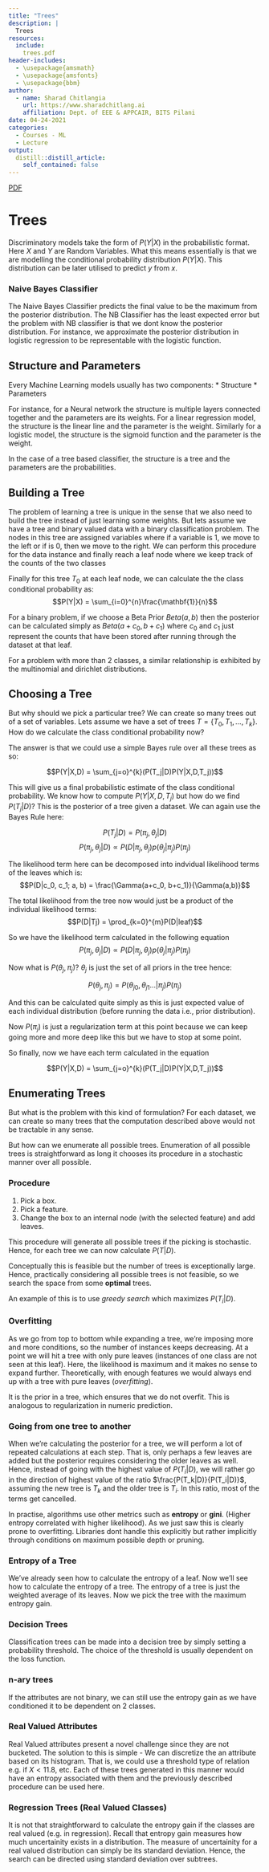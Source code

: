 ```yaml
---
title: "Trees"
description: |
  Trees
resources:
  include:
    trees.pdf
header-includes:
  - \usepackage{amsmath}
  - \usepackage{amsfonts}
  - \usepackage{bbm}
author:
  - name: Sharad Chitlangia
    url: https://www.sharadchitlang.ai
    affiliation: Dept. of EEE & APPCAIR, BITS Pilani 
date: 04-24-2021
categories:
  - Courses - ML
  - Lecture
output: 
  distill::distill_article:
    self_contained: false
---
```

<aside>
[PDF](./trees.pdf)
</aside>

# Trees

Discriminatory models take the form of $P(Y|X)$ in the probabilistic format. Here $X$ and $Y$ are Random Variables. 
What this means essentially is that we are modelling the conditional probability distribution $P(Y|X)$. This distribution
can be later utilised to predict $y$ from $x$.

### Naive Bayes Classifier

The Naive Bayes Classifier predicts the final value to be the maximum from the posterior distribution.
The NB Classifier has the least expected error but the problem with NB classifier is that we dont know 
the posterior distribution. For instance, we approximate the posterior distribution in logistic regression to 
be representable with the logistic function. 


## Structure and Parameters

Every Machine Learning models usually has two components:
* Structure
* Parameters

For instance, for a Neural network the structure is multiple layers connected together and the parameters are its weights. 
For a linear regression model, the structure is the linear line and the parameter is the weight. Similarly for a logistic model,
the structure is the sigmoid function and the parameter is the weight.

In the case of a tree based classifier, the structure is a tree and the parameters are the probabilities.

## Building a Tree
The problem of learning a tree is unique in the sense that we also need to build the tree instead of just learning some weights.
But lets assume we have a tree and binary valued data with a binary classification problem.
The nodes in this tree are assigned variables where if a variable is $1$, we move to the left or if is $0$, then we move to the right.
We can perform this procedure for the data instance and finally reach a leaf node where we keep track of the counts of the two classes

Finally for this tree $T_0$ at each leaf node, we can calculate the the class conditional probability as:
$$P(Y|X) = \sum_{i=0}^{n}\frac{\mathbf{1}}{n}$$

For a binary problem, if we choose a Beta Prior $Beta(a,b)$ then the posterior can be calculated simply as $Beta(a+c_0,b+c_1)$ 
where $c_0$ and $c_1$ just represent the counts that have been stored after running through the dataset at that leaf.

For a problem with more than 2 classes, a similar relationship is exhibited by the multinomial and dirichlet distributions.

## Choosing a Tree

But why should we pick a particular tree? We can create so many trees out of a set of variables. Lets assume we have a set 
of trees $T = \{T_0, T_1, ..., T_k\}$. How do we calculate the class conditional probability now?

The answer is that we could use a simple Bayes rule over all these trees as so:

$$P(Y|X,D) = \sum_{j=o}^{k}(P(T_j|D)P(Y|X,D,T_j))$$

This will give us a final probabilistic estimate of the class conditional probability. We know how to compute $P(Y|X,D,T_j)$
but how do we find $P(T_j|D)$? This is the posterior of a tree given a dataset. We can again use the Bayes Rule here:

$$P(T_j|D) = P(\pi_j,\theta_j|D)$$
$$P(\pi_j,\theta_j|D) \propto P(D|\pi_j,\theta_j)p(\theta_j|\pi_j)P(\pi_j)$$

The likelihood term here can be decomposed into indvidual likelihood terms of the leaves which is:
$$P(D|c_0, c_1; a, b) = \frac{\Gamma(a+c_0, b+c_1)}{\Gamma(a,b)}$$

The total likelihood from the tree now would just be a product of the individual likelihood terms:
$$P(D|Tj) = \prod_{k=0}^{m}P(D|leaf)$$

So we have the likelihood term calculated in the following equation
$$P(\pi_j,\theta_j|D) \propto P(D|\pi_j,\theta_j)p(\theta_j|\pi_j)P(\pi_j)$$

Now what is $P(\theta_j, \pi_j)$?
$\theta_j$ is just the set of all priors in the tree hence:

$$P(\theta_j, \pi_j) = P(\theta_{j0},\theta_{j1}...|\pi_j)P(\pi_j)$$

And this can be calculated quite simply as this is just expected value of each individual distribution (before running
the data i.e., prior distribution).

Now $P(\pi_j)$ is just a regularization term at this point because we can keep going more and more deep like this but we have to 
stop at some point.

So finally, now we have each term calculated in the equation 

$$P(Y|X,D) = \sum_{j=o}^{k}(P(T_j|D)P(Y|X,D,T_j))$$

## Enumerating Trees

But what is the problem with this kind of formulation?
For each dataset, we can create so many trees that the computation described above would not be tractable in any sense.

But how can we enumerate all possible trees. Enumeration of all possible trees is straightforward 
as long it chooses its procedure in a stochastic manner over all possible.

### Procedure
1. Pick a box.
2. Pick a feature.
3. Change the box to an internal node (with the selected feature) and add leaves.

This procedure will generate all possible trees if the picking is stochastic. Hence, for each tree we can now calculate $P(T|D)$.

Conceptually this is feasible but the number of trees is exceptionally large. Hence, practically considering all possible
trees is not feasible, so we search the space from some __optimal__ trees. 

An example of this is to use _greedy search_ which maximizes $P(T_i|D)$. 

### Overfitting
As we go from top to bottom while expanding a tree, we're imposing more and more conditions, so the number of instances 
keeps decreasing. At a point we will hit a tree with only pure leaves (instances of one class are not seen at this leaf).
Here, the likelihood is maximum and it makes no sense to expand further. Theoretically, with enough features we would
always end up with a tree with pure leaves (*overfitting*).

It is the prior in a tree, which ensures that we do not overfit. This is analogous to regularization in numeric prediction.

### Going from one tree to another

When we're calculating the posterior for a tree, we will perform a lot of repeated calculations at each step. That is,
only perhaps a few leaves are added but the posterior requires considering the older leaves as well. Hence, instead of 
going with the highest value of $P(T_i|D)$, we will rather go in the direction of highest value of the ratio 
$\frac{P(T_k|D)}{P(T_i|D)}$, assuming the new tree is $T_k$ and the older tree is $T_i$. In this ratio, most of the terms
get cancelled.

In practise, algorithms use other metrics such as __entropy__ or __gini__. (Higher entropy correlated with higher likelihood).
As we just saw this is clearly prone to overfitting. Libraries dont handle this explicitly but rather implicitly through
conditions on maximum possible depth or pruning.

### Entropy of a Tree

We've already seen how to calculate the entropy of a leaf. Now we'll see how to calculate the entropy of a tree.
The entropy of a tree is just the weighted average of its leaves. Now we pick the tree with the maximum entropy gain.

### Decision Trees

Classification trees can be made into a decision tree by simply setting a probability threshold. The choice of the threshold
is usually dependent on the loss function. 

### n-ary trees

If the attributes are not binary, we can still use the entropy gain as we have conditioned it to be dependent on 2 classes.

### Real Valued Attributes

Real Valued attributes present a novel challenge since they are not bucketed. The solution to this is simple - We can discretize
the an attribute based on its histogram. That is, we could use a threshold type of relation e.g. if $X < 11.8$, etc. Each
of these trees generated in this manner would have an entropy associated with them and the previously described procedure
can be used here.

### Regression Trees (Real Valued Classes)

It is not that straightforward to calculate the entropy gain if the classes are real valued (e.g. in regression). Recall 
that entropy gain measures how much uncertainity exists in a distribution. The measure of uncertainity for a real valued 
distribution can simply be its standard deviation. Hence, the search can be directed using standard deviation over subtrees.
